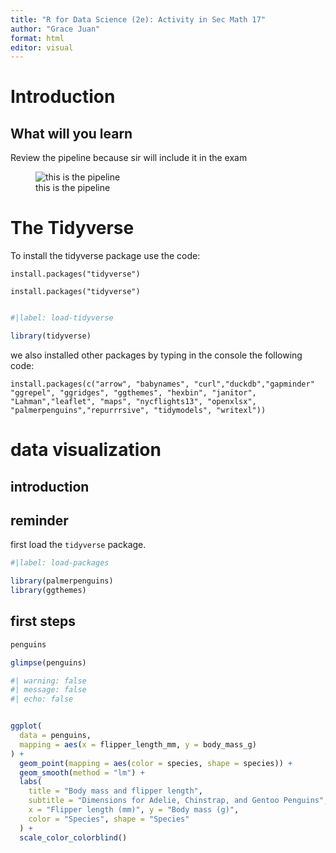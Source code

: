 ```yaml
---
title: "R for Data Science (2e): Activity in Sec Math 17"
author: "Grace Juan"
format: html
editor: visual
---
```


# Introduction

## What will you learn

Review the pipeline because sir will include it in the exam

![this is the pipeline](RforDSpics/rfordspic1.png)

# The Tidyverse

To install the tidyverse package use the code:

`install.packages("tidyverse")`

`install.packages("tidyverse")`

```         
```

```r
#|label: load-tidyverse

library(tidyverse)

```

we also installed other packages by typing in the console the following code:

`install.packages(c("arrow", "babynames", "curl","duckdb","gapminder" "ggrepel", "ggridges", "ggthemes", "hexbin", "janitor", "Lahman","leaflet", "maps", "nycflights13", "openxlsx", "palmerpenguins","repurrrsive", "tidymodels", "writexl"))`

# data visualization

## introduction

::: callout-note
## reminder

first load the `tidyverse` package.
:::

```r
#|label: load-packages

library(palmerpenguins)
library(ggthemes)
```

## first steps

```r
penguins
```

```r
glimpse(penguins)

```

```r
#| warning: false
#| message: false
#| echo: false


ggplot(
  data = penguins,
  mapping = aes(x = flipper_length_mm, y = body_mass_g)
) +
  geom_point(mapping = aes(color = species, shape = species)) +
  geom_smooth(method = "lm") +
  labs(
    title = "Body mass and flipper length",
    subtitle = "Dimensions for Adelie, Chinstrap, and Gentoo Penguins",
    x = "Flipper length (mm)", y = "Body mass (g)",
    color = "Species", shape = "Species"
  ) +
  scale_color_colorblind()
  
```
